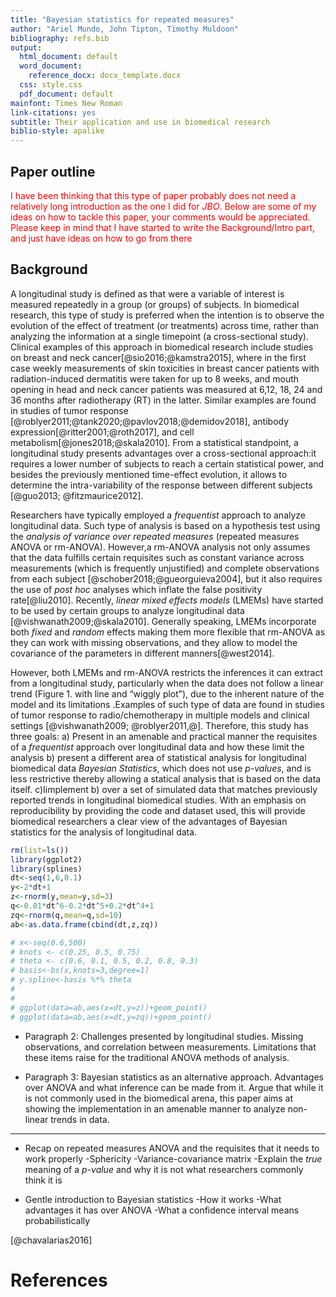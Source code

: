 ```yaml
---
title: "Bayesian statistics for repeated measures"
author: "Ariel Mundo, John Tipton, Timothy Muldoon"
bibliography: refs.bib
output:
  html_document: default
  word_document:
    reference_docx: docx_template.docx
  css: style.css
  pdf_document: default
mainfont: Times New Roman
link-citations: yes
subtitle: Their application and use in biomedical research
biblio-style: apalike
---
```




## Paper outline
 <span style="color: red;">I have been thinking that this type of paper probably does not need a relatively long introduction as the one I did for $JBO$. Below are some of my ideas on how to tackle this paper, your comments would be appreciated. Please keep in mind that I have started to write the Background/Intro part, and just have ideas on how to go from there</span>






## Background

A longitudinal study is defined as that were a variable of interest is measured repeatedly in a group (or groups) of subjects. In biomedical research, this type of study is preferred when the intention is to observe the evolution of the effect of treatment (or treatments) across time, rather than analyzing the information at a single timepoint (a cross-sectional study). Clinical examples of this  approach in biomedical research include studies on breast and neck cancer[@sio2016;@kamstra2015], where in the first case  weekly measurements of skin toxicities in breast cancer patients with radiation-induced dermatitis were taken for up to 8 weeks, and mouth opening in head and neck cancer patients was measured at 6,12, 18, 24 and 36 months after radiotherapy (RT) in the latter. Similar examples are found in studies of tumor response [@roblyer2011;@tank2020;@pavlov2018;@demidov2018], antibody expression[@ritter2001;@roth2017], and cell metabolism[@jones2018;@skala2010]. From a statistical standpoint, a longitudinal study presents advantages over a cross-sectional approach:it requires a lower number of subjects to reach a certain statistical power, and besides the previously mentioned time-effect evolution, it allows to determine the intra-variability of the response between different subjects [@guo2013; @fitzmaurice2012]. 

Researchers have typically employed a _frequentist_ approach to analyze longitudinal data. Such type of analysis is based on a hypothesis test using the _analysis of variance over repeated measures_ (repeated measures ANOVA or rm-ANOVA). However,a rm-ANOVA analysis not only assumes that the data fulfills certain requisites such as constant variance across measurements (which is frequently unjustified) and  complete observations from each subject [@schober2018;@gueorguieva2004], but it also requires the use of _post hoc_ analyses which inflate the false positivity rate[@liu2010]. Recently, _linear mixed effects models_ (LMEMs) have started to be used by certain groups to analyze longitudinal data [@vishwanath2009;@skala2010]. Generally speaking, LMEMs incorporate both _fixed_ and _random_ effects making them more flexible that rm-ANOVA as they can work with missing observations, and they allow to model the covariance of the parameters in different manners[@west2014].

However, both LMEMs and rm-ANOVA restricts the inferences it can extract from a longitudinal study, particularly when the data does not follow a linear trend (Figure 1. with line and "wiggly plot"), due to the inherent nature of the model and its limitations .Examples of such type of data are found in studies of tumor response to radio/chemotherapy in multiple models and clinical settings [@vishwanath2009; @roblyer2011,@]. Therefore, this study has three goals: a) Present in an amenable and practical manner the requisites  of a _frequentist_ approach over longitudinal data and how these limit the analysis b) present a different area of statistical analysis for longitudinal biomedical data _Bayesian Statistics_, which does not use *p-values*, and is less restrictive thereby allowing  a statical analysis that is based on the data itself. c)Iimplement b) over a set of simulated data that matches previously reported trends in longitudinal biomedical studies. With an emphasis on reproducibility by providing the code and dataset used, this will provide biomedical researchers a clear view of the advantages of Bayesian statistics for the analysis of longitudinal data.


```r
rm(list=ls())
library(ggplot2)
library(splines)
dt<-seq(1,6,0.1)
y<-2*dt+1
z<-rnorm(y,mean=y,sd=3)
q<-0.01*dt^6-0.2*dt^5+0.2*dt^4+1
zq<-rnorm(q,mean=q,sd=10)
ab<-as.data.frame(cbind(dt,z,zq))

# x<-seq(0.6,500)
# knots <- c(0.25, 0.5, 0.75)
# theta <- c(0.6, 0.1, 0.5, 0.2, 0.8, 0.3)
# basis<-bs(x,knots=3,degree=1)
# y.spline<-basis %*% theta
# 
# 
# ggplot(data=ab,aes(x=dt,y=z))+geom_point()
# ggplot(data=ab,aes(x=dt,y=zq))+geom_point()

```

* Paragraph 2: Challenges presented by longitudinal studies. Missing observations, and correlation between measurements. Limitations that these items raise for the traditional ANOVA methods of analysis.

* Paragraph 3: Bayesian statistics as an alternative approach. Advantages over ANOVA and what inference can be made from it. Argue that while it is not commonly used in the biomedical arena, this paper aims at showing the implementation in an amenable manner to analyze non-linear trends in data.

***

* Recap on repeated measures ANOVA and the requisites that it needs to work properly
-Sphericity
-Variance-covariance matrix
-Explain the *true* meaning of a _p-value_ and why it is not what researchers commonly think it is

* Gentle introduction to Bayesian statistics
-How it works
-What advantages it has over ANOVA
-What a confidence interval means probabilistically



[@chavalarias2016]






# References
